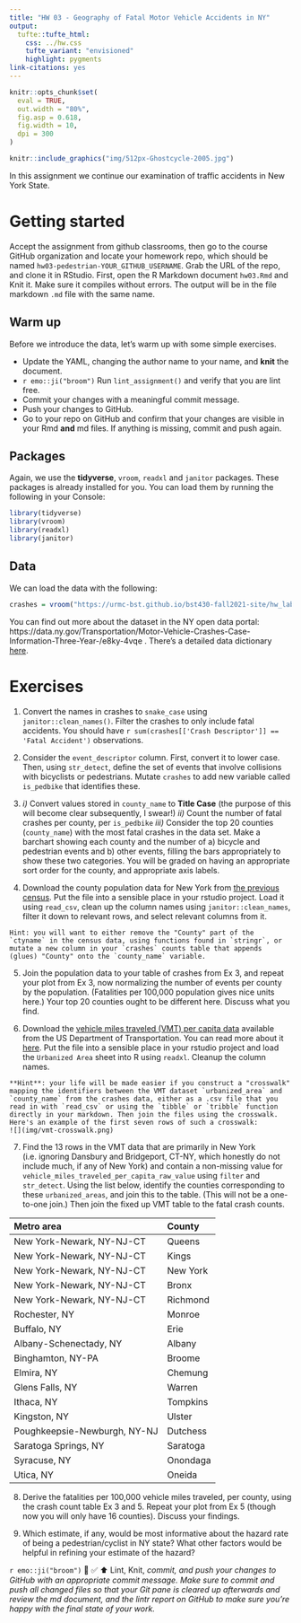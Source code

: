 ```yaml
---
title: "HW 03 - Geography of Fatal Motor Vehicle Accidents in NY"
output: 
  tufte::tufte_html:
    css: ../hw.css
    tufte_variant: "envisioned"
    highlight: pygments
link-citations: yes
---
```


```r
knitr::opts_chunk$set(
  eval = TRUE,
  out.width = "80%",
  fig.asp = 0.618,
  fig.width = 10,
  dpi = 300
)
```

```r
knitr::include_graphics("img/512px-Ghostcycle-2005.jpg")
```

In this assignment we continue our examination of traffic accidents in New York State.

# Getting started

Accept the assignment from github classrooms, then go to the course GitHub organization and locate your homework repo, which should be named `hw03-pedestrian-YOUR_GITHUB_USERNAME`.
Grab the URL of the repo, and clone it in RStudio.
First, open the R Markdown document `hw03.Rmd` and Knit it.
Make sure it compiles without errors.
The output will be in the file markdown `.md` file with the same name.

## Warm up

Before we introduce the data, let's warm up with some simple exercises.

-   Update the YAML, changing the author name to your name, and **knit** the document.
-   `r emo::ji("broom")` Run `lint_assignment()` and verify that you are lint free.
-   Commit your changes with a meaningful commit message.
-   Push your changes to GitHub.
-   Go to your repo on GitHub and confirm that your changes are visible in your Rmd **and** md files. If anything is missing, commit and push again.

## Packages

Again, we use the **tidyverse**, `vroom`, `readxl` and `janitor` packages.
These packages is already installed for you.
You can load them by running the following in your Console:

```r
library(tidyverse)
library(vroom)
library(readxl)
library(janitor)
```

## Data

We can load the data with the following:

```r
crashes = vroom("https://urmc-bst.github.io/bst430-fall2021-site/hw_lab_instruction/hw02-accidents/data/ny_collisions_2018_2019.csv.gz")
```

You can find out more about the dataset in the NY open data portal:  https://data.ny.gov/Transportation/Motor-Vehicle-Crashes-Case-Information-Three-Year-/e8ky-4vqe .  There's a detailed data dictionary [here](https://data.ny.gov/api/views/e8ky-4vqe/files/991fc5ad-3c1d-4eb1-908a-86343907be58?download=true&filename=NYSDMV_Crashes_CaseInformation_DataDictionary.pdf).

# Exercises

1.  Convert the names in crashes to `snake_case` using `janitor::clean_names()`.  Filter the crashes to only include fatal accidents.  You should have `r sum(crashes[['Crash Descriptor']] == 'Fatal Accident')` observations.

2.  Consider the `event_descriptor` column.  First, convert it to lower case.  Then, using `str_detect`, define the set of events that involve collisions with bicyclists or pedestrians.  Mutate `crashes` to add new variable called `is_pedbike` that identifies these.

3.  *i)* Convert values stored in `county_name` to **Title Case** (the purpose of this will become clear subsequently, I swear!)  *ii)*  Count the number of fatal crashes per county, per `is_pedbike` *iii)* Consider the top 20 counties (`county_name`) with the most fatal crashes in the data set. Make a barchart showing each county and the number of a) bicycle and pedestrian events and b) other events, filling the bars appropriately to show these two categories.  You will be graded on having an appropriate sort order for the county, and appropriate axis labels.

4.  Download the county population data for New York from [the previous census](https://www.census.gov/data/tables/time-series/demo/popest/2010s-counties-detail.html). Put the file into a sensible place in your rstudio project.  Load it using `read_csv`, clean up the column names using `janitor::clean_names`, filter it down to relevant rows, and select relevant columns from it.

```marginfigure
Hint: you will want to either remove the "County" part of the `ctyname` in the census data, using functions found in `stringr`, or mutate a new column in your `crashes` counts table that appends (glues) "County" onto the `county_name` variable.
```

5.  Join the population data to your table of crashes from Ex 3, and repeat your plot from Ex 3, now normalizing the number of events per county by the population.  (Fatalities per 100,000 population gives nice units here.) Your top 20 counties ought to be different here. Discuss what you find.

6.  Download the [vehicle miles traveled (VMT) per capita data](https://www7.transportation.gov/mission/health/transportation-and-health-tool-data-excel) available from the US Department of Transportation.  You can read more about it [here](https://www.transportation.gov/mission/health/vmt-capita#indicatordescription).  Put the file into a sensible place in your rstudio project and load the `Urbanized Area` sheet into R using `readxl`.  Cleanup the column names.

```marginfigure
**Hint**: your life will be made easier if you construct a "crosswalk" mapping the identifiers between the VMT dataset `urbanized_area` and `county_name` from the crashes data, either as a .csv file that you read in with `read_csv` or using the `tibble` or `tribble` function directly in your markdown. Then join the files using the crosswalk.  Here's an example of the first seven rows of such a crosswalk:
![](img/vmt-crosswalk.png)
```

7.  Find the 13 rows in the VMT data that are primarily in New York (i.e. ignoring Dansbury and Bridgeport, CT-NY, which honestly do not include much, if any of New York) and contain a non-missing value for `vehicle_miles_traveled_per_capita_raw_value` using `filter` and `str_detect`. Using the list below, identify the counties corresponding to these `urbanized_areas`, and join this to the table.  (This will not be a one-to-one join.)  Then join the fixed up VMT table to the fatal crash counts.

|Metro area              |County |
|:----------------------------|:-----------|
|New York-Newark, NY-NJ-CT    |Queens      |
|New York-Newark, NY-NJ-CT    |Kings       |
|New York-Newark, NY-NJ-CT    |New York    |
|New York-Newark, NY-NJ-CT    |Bronx       |
|New York-Newark, NY-NJ-CT    |Richmond    |
|Rochester, NY                |Monroe      |
|Buffalo, NY                  |Erie        |
|Albany-Schenectady, NY       |Albany      |
|Binghamton, NY-PA            |Broome      |
|Elmira, NY                   |Chemung     |
|Glens Falls, NY              |Warren      |
|Ithaca, NY                   |Tompkins    |
|Kingston, NY                 |Ulster      |
|Poughkeepsie-Newburgh, NY-NJ |Dutchess    |
|Saratoga Springs, NY         |Saratoga    |
|Syracuse, NY                 |Onondaga    |
|Utica, NY                    |Oneida      |

8.  Derive the fatalities per 100,000 vehicle miles traveled, per county, using the crash count table Ex 3 and 5.  Repeat your plot from Ex 5 (though now you will only have 16 counties).  Discuss your findings.

9.  Which estimate, if any, would be most informative about the hazard rate of being a pedestrian/cyclist in NY state?  What other factors would be helpful in refining your estimate of the hazard?

`r emo::ji("broom")` 🧶 ✅ ⬆️ Lint, Knit, *commit, and push your changes to GitHub with an appropriate commit message. Make sure to commit and push all changed files so that your Git pane is cleared up afterwards and review the md document, and the lintr report on GitHub to make sure you're happy with the final state of your work.*
